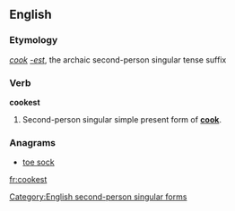 ==English==

===Etymology===
''[[cook]]'' ''[[-est]]'', the archaic second-person singular tense suffix

===Verb===
'''cookest'''

# {{archaic}} Second-person singular simple present form of '''[[cook]]'''.

===Anagrams===
* [[toe sock#English|toe sock]]

[[Category:English second-person singular forms]]

[[fr:cookest]]